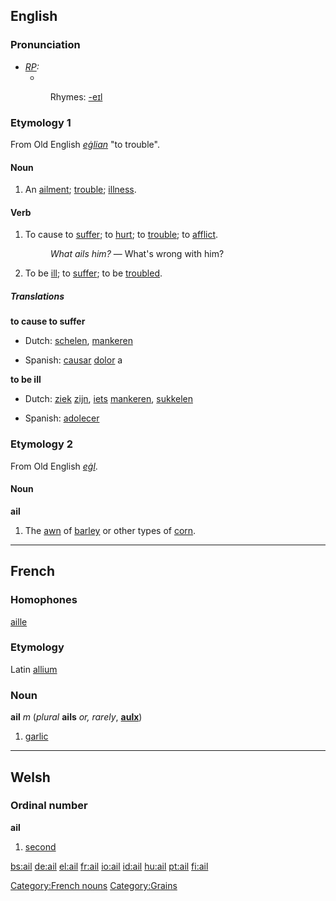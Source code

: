 ==English==
===Pronunciation===
* ''[[RP]]:''
** {{IPA|/eɪl/}}
*:Rhymes: [[Rhymes:English:-eɪl|-eɪl]]

===Etymology 1===
From Old English ''[[eġlian]]'' "to trouble".

====Noun====
{{en-noun-reg}}
# An [[ailment]]; [[trouble]]; [[illness]].

====Verb====
{{en-verb}}
# {{transitive}} To cause to [[suffer]]; to [[hurt]]; to [[trouble]]; to [[afflict]].
#: ''What ails him?'' &mdash; What's wrong with him?
# {{intransitive}} To be [[ill]]; to [[suffer]]; to be [[troubled]].

=====Translations=====
'''to cause to suffer'''
{{top}}
* Dutch: [[schelen]], [[mankeren]]
{{mid}}
* Spanish: [[causar]] [[dolor]] a
{{bottom}}

'''to be ill'''
{{top}}
* Dutch: [[ziek]] [[zijn]], [[iets]] [[mankeren]], [[sukkelen]]
{{mid}}
* Spanish: [[adolecer]]
{{bottom}}

===Etymology 2===
From Old English ''[[eġl]]''.

====Noun====
'''ail'''
# The [[awn]] of [[barley]] or other types of [[corn]].

----

==French==
===Homophones===
[[aille]]
===Etymology===
Latin [[allium]]
===Noun===
'''ail''' ''m'' (''plural'' '''ails''' ''or, rarely'', '''[[aulx]]''')

#[[garlic]]

[[Category:French nouns]]

----

==Welsh==
===Ordinal number===
'''ail'''

#[[second]]

[[Category:Grains]]

[[bs:ail]]
[[de:ail]]
[[el:ail]]
[[fr:ail]]
[[io:ail]]
[[id:ail]]
[[hu:ail]]
[[pt:ail]]
[[fi:ail]]